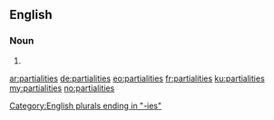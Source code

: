 ==English==

===Noun===
{{head|en|noun plural form}}

# {{plural of|partiality|lang=en}}

[[Category:English plurals ending in "-ies"]]

[[ar:partialities]]
[[de:partialities]]
[[eo:partialities]]
[[fr:partialities]]
[[ku:partialities]]
[[my:partialities]]
[[no:partialities]]